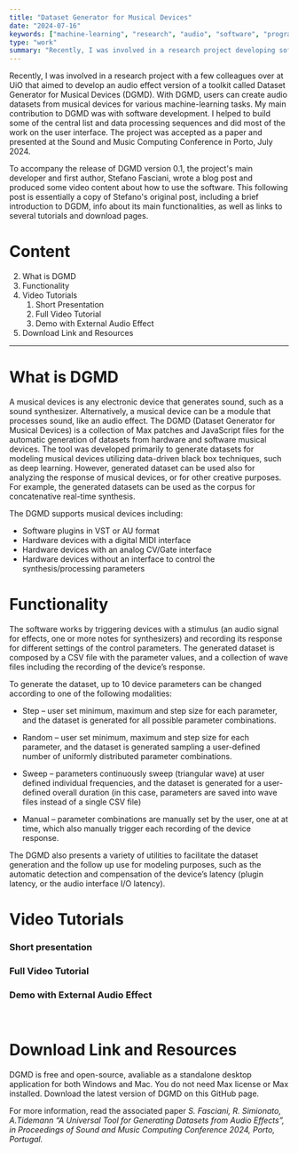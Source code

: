 ```yaml
---
title: "Dataset Generator for Musical Devices"
date: "2024-07-16"
keywords: ["machine-learning", "research", "audio", "software", "programming", "max", "javascript", "midi", "realtime", "mapping"]
type: "work"
summary: "Recently, I was involved in a research project developing software able to generate datasets for audio-related machine-learning tasks, called Dataset Generator for Musical Devices (DGMD). This post includes a brief introduction to DGDM as well as links to several tutorials and download pages. Original post by Stefano Fasciani."
---
```


<MyImage src="dgmd-overview.png" alt="DGMD software main UI" caption="User interface of the audio effect version of Dataset Generator for Musical Devices (DGMD)" isExpandable={true} />

Recently, I was involved in a research project with a few colleagues over at UiO that aimed to develop an audio effect version of a toolkit called Dataset Generator for Musical Devices (DGMD). With DGMD, users can create audio datasets from musical devices for various machine-learning tasks. My main contribution to DGMD was with software development. I helped to build some of the central list and data processing sequences and did most of the work on the user interface. The project was accepted as a paper and presented at the <MyLink href="https://smcnetwork.org/">Sound and Music Computing Conference</MyLink> in Porto, July 2024.

To accompany the release of DGMD version 0.1, the project's main developer and first author, Stefano Fasciani, wrote a blog post and produced some video content about how to use the software. This following post is essentially a copy of <MyLink href="https://stefanofasciani.com/2023/09/17/dataset-generator-for-musical-devices-effects/">Stefano's original post</MyLink>, including a brief introduction to DGDM, info about its main functionalities, as well as links to several tutorials and download pages.

# Content

2. <MyLink href="#what-is-dgmd">What is DGMD</MyLink>
3. <MyLink href="#functionality">Functionality</MyLink>
4. <MyLink href="#video-tutorials">Video Tutorials</MyLink>
   1. <MyLink href="#short-presentation">Short Presentation</MyLink>
   2. <MyLink href="#full-video-tutorial">Full Video Tutorial</MyLink>
   3. <MyLink href="#demo-with-external-audio-effect">Demo with External Audio Effect</MyLink>
5. <MyLink href="#download-link-and-resources">Download Link and Resources</MyLink>

---

# What is DGMD

A musical devices is any electronic device that generates sound, such as a sound synthesizer. Alternatively, a musical device can be a module that processes sound, like an audio effect. The DGMD (Dataset Generator for Musical Devices) is a collection of Max patches and JavaScript files for the automatic generation of datasets from hardware and software musical devices. The tool was developed primarily to generate datasets for modeling musical devices utilizing data-driven black box techniques, such as deep learning. However, generated dataset can be used also for analyzing the response of musical devices, or for other creative purposes. For example, the generated datasets can be used as the corpus for concatenative real-time synthesis.

The DGMD supports musical devices including:

- Software plugins in VST or AU format
- Hardware devices with a digital MIDI interface
- Hardware devices with an analog CV/Gate interface
- Hardware devices without an interface to control the synthesis/processing parameters

# Functionality

The software works by triggering devices with a stimulus (an audio signal for effects, one or more notes for synthesizers) and recording its response for different settings of the control parameters. The generated dataset is composed by a CSV file with the parameter values, and a collection of wave files including the recording of the device’s response.

To generate the dataset, up to 10 device parameters can be changed according to one of the following modalities:

- Step – user set minimum, maximum and step size for each parameter, and the dataset is generated for all possible parameter combinations.

- Random – user set minimum, maximum and step size for each parameter, and the dataset is generated sampling a user-defined number of uniformly distributed parameter combinations.

- Sweep – parameters continuously sweep (triangular wave) at user defined individual frequencies, and the dataset is generated for a user-defined overall duration (in this case, parameters are saved into wave files instead of a single CSV file)

- Manual – parameter combinations are manually set by the user, one at at time, which also manually trigger each recording of the device response.

The DGMD also presents a variety of utilities to facilitate the dataset generation and the follow up use for modeling purposes, such as the automatic detection and compensation of the device’s latency (plugin latency, or the audio interface I/O latency).

# Video Tutorials

### Short presentation

<MySpotifyPlayer embedUrl="https://www.youtube.com/embed/JBqiSYhKdqw?si=UO22ZM44lYnaIKPn" />

### Full Video Tutorial

<MySpotifyPlayer embedUrl="https://www.youtube.com/embed/idbwOFVlEQI?si=vD_FsAzlogvvKBQv" />

### Demo with External Audio Effect

<MySpotifyPlayer embedUrl="https://www.youtube.com/embed/lHm2h8GAUvA?si=7ofowlvYknlDRzJf" />

<br />

# Download Link and Resources

DGMD is free and open-source, avaliable as a standalone desktop application for both Windows and Mac. You do not need Max license or Max installed. Download the latest version of DGMD on <MyLink href="https://github.com/stefanofasciani/DGMD/releases">this GitHub page</MyLink>.

For more information, read the associated paper _S. Fasciani, R. Simionato, A.Tidemann “A Universal Tool for Generating Datasets from Audio Effects”, in Proceedings of Sound and Music Computing Conference 2024, Porto, Portugal._
